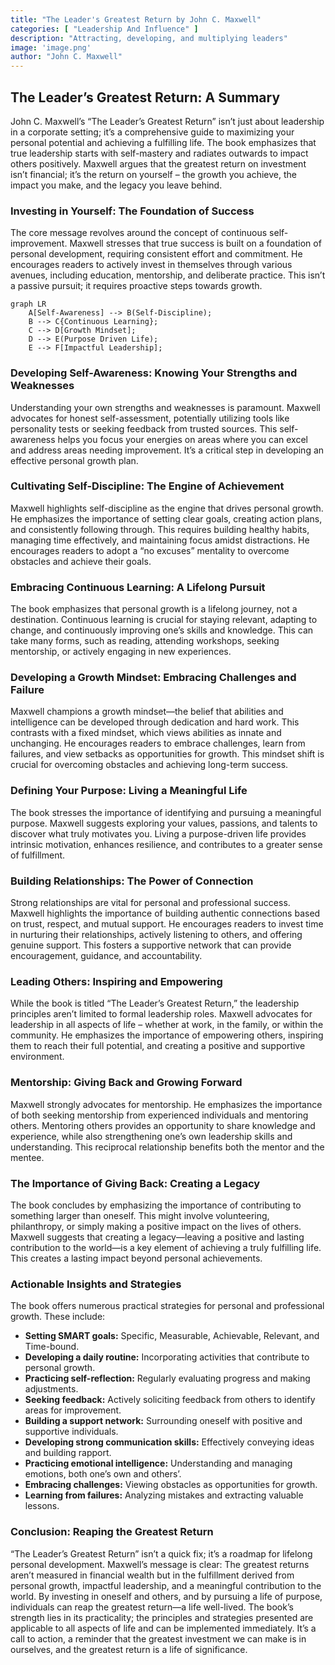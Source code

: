 ```yaml
---
title: "The Leader's Greatest Return by John C. Maxwell"
categories: [ "Leadership And Influence" ]
description: "Attracting, developing, and multiplying leaders"
image: 'image.png'
author: "John C. Maxwell"
---
```

## The Leader's Greatest Return: A Summary

John C. Maxwell's "The Leader's Greatest Return" isn't just about leadership in a corporate setting; it's a comprehensive guide to maximizing your personal potential and achieving a fulfilling life. The book emphasizes that true leadership starts with self-mastery and radiates outwards to impact others positively.  Maxwell argues that the greatest return on investment isn't financial; it's the return on yourself – the growth you achieve, the impact you make, and the legacy you leave behind.

###  Investing in Yourself: The Foundation of Success

The core message revolves around the concept of continuous self-improvement. Maxwell stresses that true success is built on a foundation of personal development, requiring consistent effort and commitment.  He encourages readers to actively invest in themselves through various avenues, including education, mentorship, and deliberate practice. This isn't a passive pursuit; it requires proactive steps towards growth.

```mermaid
graph LR
    A[Self-Awareness] --> B(Self-Discipline);
    B --> C{Continuous Learning};
    C --> D[Growth Mindset];
    D --> E(Purpose Driven Life);
    E --> F[Impactful Leadership];
```

###  Developing Self-Awareness: Knowing Your Strengths and Weaknesses

Understanding your own strengths and weaknesses is paramount. Maxwell advocates for honest self-assessment, potentially utilizing tools like personality tests or seeking feedback from trusted sources. This self-awareness helps you focus your energies on areas where you can excel and address areas needing improvement. It’s a critical step in developing an effective personal growth plan.

### Cultivating Self-Discipline: The Engine of Achievement

Maxwell highlights self-discipline as the engine that drives personal growth.  He emphasizes the importance of setting clear goals, creating action plans, and consistently following through. This requires building healthy habits, managing time effectively, and maintaining focus amidst distractions.  He encourages readers to adopt a “no excuses” mentality to overcome obstacles and achieve their goals.

### Embracing Continuous Learning: A Lifelong Pursuit

The book emphasizes that personal growth is a lifelong journey, not a destination. Continuous learning is crucial for staying relevant, adapting to change, and continuously improving one’s skills and knowledge.  This can take many forms, such as reading, attending workshops, seeking mentorship, or actively engaging in new experiences.

###  Developing a Growth Mindset: Embracing Challenges and Failure

Maxwell champions a growth mindset—the belief that abilities and intelligence can be developed through dedication and hard work.  This contrasts with a fixed mindset, which views abilities as innate and unchanging. He encourages readers to embrace challenges, learn from failures, and view setbacks as opportunities for growth.  This mindset shift is crucial for overcoming obstacles and achieving long-term success.

### Defining Your Purpose: Living a Meaningful Life

The book stresses the importance of identifying and pursuing a meaningful purpose.  Maxwell suggests exploring your values, passions, and talents to discover what truly motivates you. Living a purpose-driven life provides intrinsic motivation, enhances resilience, and contributes to a greater sense of fulfillment.


###  Building Relationships: The Power of Connection

Strong relationships are vital for personal and professional success. Maxwell highlights the importance of building authentic connections based on trust, respect, and mutual support. He encourages readers to invest time in nurturing their relationships, actively listening to others, and offering genuine support.  This fosters a supportive network that can provide encouragement, guidance, and accountability.

###  Leading Others: Inspiring and Empowering

While the book is titled "The Leader's Greatest Return," the leadership principles aren't limited to formal leadership roles.  Maxwell advocates for leadership in all aspects of life – whether at work, in the family, or within the community.  He emphasizes the importance of empowering others, inspiring them to reach their full potential, and creating a positive and supportive environment.


###  Mentorship:  Giving Back and Growing Forward

Maxwell strongly advocates for mentorship.  He emphasizes the importance of both seeking mentorship from experienced individuals and mentoring others.  Mentoring others provides an opportunity to share knowledge and experience, while also strengthening one's own leadership skills and understanding.  This reciprocal relationship benefits both the mentor and the mentee.


### The Importance of Giving Back:  Creating a Legacy

The book concludes by emphasizing the importance of contributing to something larger than oneself. This might involve volunteering, philanthropy, or simply making a positive impact on the lives of others.  Maxwell suggests that creating a legacy—leaving a positive and lasting contribution to the world—is a key element of achieving a truly fulfilling life. This creates a lasting impact beyond personal achievements.


### Actionable Insights and Strategies

The book offers numerous practical strategies for personal and professional growth. These include:

* **Setting SMART goals:** Specific, Measurable, Achievable, Relevant, and Time-bound.
* **Developing a daily routine:** Incorporating activities that contribute to personal growth.
* **Practicing self-reflection:** Regularly evaluating progress and making adjustments.
* **Seeking feedback:**  Actively soliciting feedback from others to identify areas for improvement.
* **Building a support network:**  Surrounding oneself with positive and supportive individuals.
* **Developing strong communication skills:**  Effectively conveying ideas and building rapport.
* **Practicing emotional intelligence:**  Understanding and managing emotions, both one's own and others'.
* **Embracing challenges:** Viewing obstacles as opportunities for growth.
* **Learning from failures:**  Analyzing mistakes and extracting valuable lessons.


###  Conclusion:  Reaping the Greatest Return

"The Leader's Greatest Return" isn't a quick fix; it's a roadmap for lifelong personal development.  Maxwell’s message is clear: The greatest returns aren't measured in financial wealth but in the fulfillment derived from personal growth, impactful leadership, and a meaningful contribution to the world. By investing in oneself and others, and by pursuing a life of purpose, individuals can reap the greatest return—a life well-lived.  The book's strength lies in its practicality; the principles and strategies presented are applicable to all aspects of life and can be implemented immediately.  It's a call to action, a reminder that the greatest investment we can make is in ourselves, and the greatest return is a life of significance.

